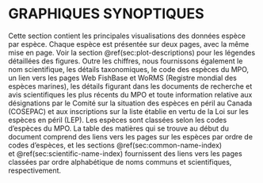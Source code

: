 # GRAPHIQUES SYNOPTIQUES {#sec:synopsis-plots}

Cette section contient les principales visualisations des données espèce par espèce. Chaque espèce est présentée sur deux pages, avec la même mise en page. Voir la section\ \@ref(sec:plot-descriptions) pour les légendes détaillées des figures. Outre les chiffres, nous fournissons également le nom scientifique, les détails taxonomiques, le code des espèces du MPO, un lien vers les pages Web FishBase et WoRMS (Registre mondial des espèces marines), les détails figurant dans les documents de recherche et avis scientifiques les plus récents du MPO et toute information relative aux désignations par le Comité sur la situation des espèces en péril au Canada (COSEPAC) et aux inscriptions sur la liste établie en vertu de la Loi sur les espèces en péril (LEP). Les espèces sont classées selon les codes d’espèces du MPO. La table des matières qui se trouve au début du document comprend des liens vers les pages sur les espèces par ordre de codes d’espèces, et les sections\ \@ref(sec:common-name-index) et\ \@ref(sec:scientific-name-index) fournissent des liens vers les pages classées par ordre alphabétique de noms communs et scientifiques, respectivement.

